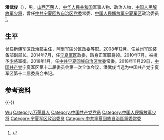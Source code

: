'''潘武俊'''（{{bd|1960年|1月||catIdx=Pan潘}}），男，[[山西|山西]][[萬榮縣|万荣]]人，[[中华人民共和国|中华人民共和国]]军事人物、政治人物，[[中国人民解放军少将|中国人民解放军少将]]，曾任[[中共宁夏回族自治区党委|中共宁夏回族自治区党委]]常委、[[中国人民解放军宁夏军区|中国人民解放军宁夏军区]]政治委员<ref>{{Cite web|title=潘武俊任宁夏回族自治区党委常委|url=http://renshi.people.com.cn/n1/2018/0115/c139617-29764390.html|accessdate=2020-07-06|work=人民网-中国共产党新闻网|archiveurl=https://web.archive.org/web/20200706053218/http://renshi.people.com.cn/n1/2018/0115/c139617-29764390.html|archivedate=2020-07-06}}</ref>。

== 生平 ==
曾任[[新疆军区|新疆军区]]政治部主任，阿里军區分区政委等职。2008年12月，任[[兰州军区|兰州军区]]装备部副部长。2014年7月，任[[宁夏军区|宁夏军区]]政委，跻身正军职将领。2010年7月，被授予[[少將|少將]]軍銜。2018年1月，任[[中共宁夏回族自治区党委|中共宁夏回族自治区党委]]常委。2018年11月29日，[[中国共产党|中国共产党]]宁夏军区第十二届委员会第一次全体会议，潘武俊当选为中国共产党宁夏军区第十二届委员会书记。

== 参考资料 ==
{{reflist}}

{{-}}
{{start box}}
{{s-mil|pla}}
{{s-before|[[王志宏|王志宏]]}}
{{s-title|[[中国人民解放军宁夏军区|中国人民解放军宁夏军区]]政治委员|2014年7月－2021年6月}}
{{s-after|[[郭建军_(1965年)|郭建军]]}}
{{end box}}
{{中国人物小作品}}

{{Authority control}}
{{DEFAULTSORT:Pan潘}}
[[Category:潘姓|Wu]]
[[Category:万荣县人|Category:万荣县人]]
[[Category:中国共产党党员|Category:中国共产党党员]]
[[Category:中国人民解放军少将|Category:中国人民解放军少将]]
[[Category:宁夏军区政治委员|Category:宁夏军区政治委员]]
[[Category:中共寧夏回族自治區黨委常委|Category:中共寧夏回族自治區黨委常委]]